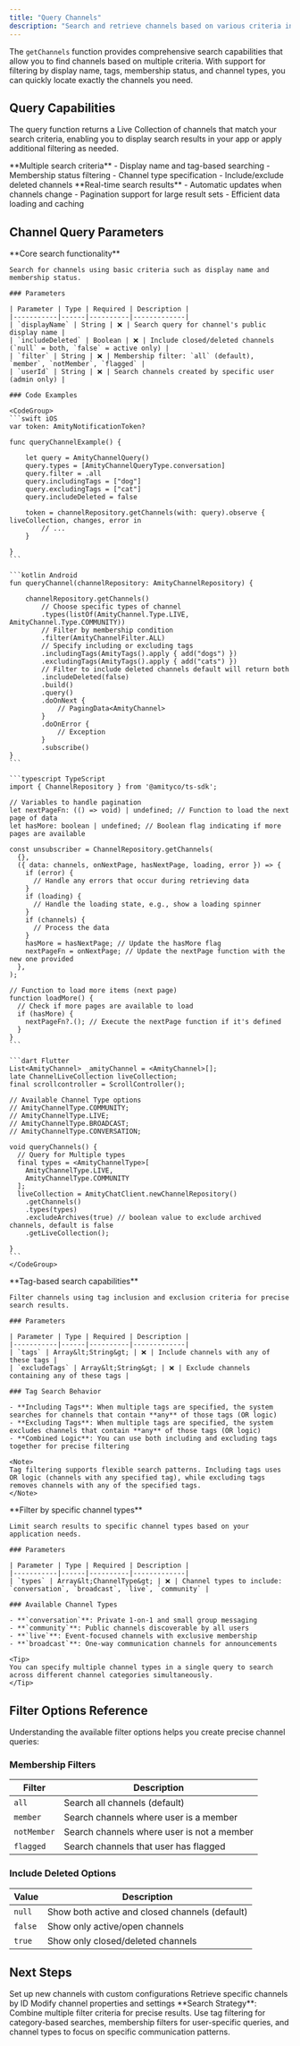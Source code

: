 ```yaml
---
title: "Query Channels"
description: "Search and retrieve channels based on various criteria including display name, tags, membership status, and channel type"
---
```


The `getChannels` function provides comprehensive search capabilities that allow you to find channels based on multiple criteria. With support for filtering by display name, tags, membership status, and channel types, you can quickly locate exactly the channels you need.

## Query Capabilities

The query function returns a Live Collection of channels that match your search criteria, enabling you to display search results in your app or apply additional filtering as needed.

<CardGroup cols={2}>
  <Card title="Advanced Filtering" icon="filter">
    **Multiple search criteria**
    - Display name and tag-based searching
    - Membership status filtering
    - Channel type specification
    - Include/exclude deleted channels
  </Card>
  <Card title="Live Collection Results" icon="bolt">
    **Real-time search results**
    - Automatic updates when channels change
    - Pagination support for large result sets
    - Efficient data loading and caching
  </Card>
</CardGroup>

## Channel Query Parameters

<Tabs>
  <Tab title="Basic Search">
    **Core search functionality**
    
    Search for channels using basic criteria such as display name and membership status.

    ### Parameters

    | Parameter | Type | Required | Description |
    |-----------|------|----------|-------------|
    | `displayName` | String | ❌ | Search query for channel's public display name |
    | `includeDeleted` | Boolean | ❌ | Include closed/deleted channels (`null` = both, `false` = active only) |
    | `filter` | String | ❌ | Membership filter: `all` (default), `member`, `notMember`, `flagged` |
    | `userId` | String | ❌ | Search channels created by specific user (admin only) |

    ### Code Examples

    <CodeGroup>
    ```swift iOS
    var token: AmityNotificationToken?

    func queryChannelExample() {
        
        let query = AmityChannelQuery()
        query.types = [AmityChannelQueryType.conversation]
        query.filter = .all
        query.includingTags = ["dog"]
        query.excludingTags = ["cat"]
        query.includeDeleted = false

        token = channelRepository.getChannels(with: query).observe { liveCollection, changes, error in
            // ...
        }
        
    }
    ```

    ```kotlin Android
    fun queryChannel(channelRepository: AmityChannelRepository) {

        channelRepository.getChannels()
            // Choose specific types of channel
            .types(listOf(AmityChannel.Type.LIVE, AmityChannel.Type.COMMUNITY))
            // Filter by membership condition
            .filter(AmityChannelFilter.ALL)
            // Specify including or excluding tags
            .includingTags(AmityTags().apply { add("dogs") })
            .excludingTags(AmityTags().apply { add("cats") })
            // Filter to include deleted channels default will return both
            .includeDeleted(false)
            .build()
            .query()
            .doOnNext {
                // PagingData<AmityChannel>
            }
            .doOnError {
                // Exception
            }
            .subscribe()
    }
    ```

    ```typescript TypeScript
    import { ChannelRepository } from '@amityco/ts-sdk';

    // Variables to handle pagination
    let nextPageFn: (() => void) | undefined; // Function to load the next page of data
    let hasMore: boolean | undefined; // Boolean flag indicating if more pages are available

    const unsubscriber = ChannelRepository.getChannels(
      {},
      ({ data: channels, onNextPage, hasNextPage, loading, error }) => {
        if (error) {
          // Handle any errors that occur during retrieving data
        }
        if (loading) {
          // Handle the loading state, e.g., show a loading spinner
        }
        if (channels) {
          // Process the data
        }
        hasMore = hasNextPage; // Update the hasMore flag
        nextPageFn = onNextPage; // Update the nextPage function with the new one provided
      },
    );

    // Function to load more items (next page)
    function loadMore() {
      // Check if more pages are available to load
      if (hasMore) {
        nextPageFn?.(); // Execute the nextPage function if it's defined
      }
    }
    ```

    ```dart Flutter
    List<AmityChannel> _amityChannel = <AmityChannel>[];
    late ChannelLiveCollection liveCollection;
    final scrollcontroller = ScrollController();

    // Available Channel Type options
    // AmityChannelType.COMMUNITY;
    // AmityChannelType.LIVE;
    // AmityChannelType.BROADCAST;
    // AmityChannelType.CONVERSATION;

    void queryChannels() {
      // Query for Multiple types
      final types = <AmityChannelType>[
        AmityChannelType.LIVE,
        AmityChannelType.COMMUNITY
      ];
      liveCollection = AmityChatClient.newChannelRepository()
        .getChannels()
        .types(types)
        .excludeArchives(true) // boolean value to exclude archived channels, default is false
        .getLiveCollection(); 

    }
    ```
    </CodeGroup>
  </Tab>
  
  <Tab title="Tag Filtering">
    **Tag-based search capabilities**
    
    Filter channels using tag inclusion and exclusion criteria for precise search results.

    ### Parameters

    | Parameter | Type | Required | Description |
    |-----------|------|----------|-------------|
    | `tags` | Array&lt;String&gt; | ❌ | Include channels with any of these tags |
    | `excludeTags` | Array&lt;String&gt; | ❌ | Exclude channels containing any of these tags |

    ### Tag Search Behavior

    - **Including Tags**: When multiple tags are specified, the system searches for channels that contain **any** of those tags (OR logic)
    - **Excluding Tags**: When multiple tags are specified, the system excludes channels that contain **any** of those tags (OR logic)
    - **Combined Logic**: You can use both including and excluding tags together for precise filtering

    <Note>
    Tag filtering supports flexible search patterns. Including tags uses OR logic (channels with any specified tag), while excluding tags removes channels with any of the specified tags.
    </Note>
  </Tab>
  
  <Tab title="Channel Types">
    **Filter by specific channel types**
    
    Limit search results to specific channel types based on your application needs.

    ### Parameters

    | Parameter | Type | Required | Description |
    |-----------|------|----------|-------------|
    | `types` | Array&lt;ChannelType&gt; | ❌ | Channel types to include: `conversation`, `broadcast`, `live`, `community` |

    ### Available Channel Types

    - **`conversation`**: Private 1-on-1 and small group messaging
    - **`community`**: Public channels discoverable by all users
    - **`live`**: Event-focused channels with exclusive membership
    - **`broadcast`**: One-way communication channels for announcements

    <Tip>
    You can specify multiple channel types in a single query to search across different channel categories simultaneously.
    </Tip>
  </Tab>
</Tabs>

## Filter Options Reference

Understanding the available filter options helps you create precise channel queries:

### Membership Filters

| Filter | Description |
|--------|-------------|
| `all` | Search all channels (default) |
| `member` | Search channels where user is a member |
| `notMember` | Search channels where user is not a member |
| `flagged` | Search channels that user has flagged |

### Include Deleted Options

| Value | Description |
|-------|-------------|
| `null` | Show both active and closed channels (default) |
| `false` | Show only active/open channels |
| `true` | Show only closed/deleted channels |

## Next Steps

<CardGroup cols={3}>
  <Card title="Create Channels" href="/social-plus-sdk/chat/conversation-management/channels/create-channel" icon="plus">
    Set up new channels with custom configurations
  </Card>
  <Card title="Get Channels" href="/social-plus-sdk/chat/conversation-management/channels/get-channel" icon="file">
    Retrieve specific channels by ID
  </Card>
  <Card title="Update Channels" href="/social-plus-sdk/chat/conversation-management/channels/update-channel" icon="pen">
    Modify channel properties and settings
  </Card>
</CardGroup>

<Tip>
**Search Strategy**: Combine multiple filter criteria for precise results. Use tag filtering for category-based searches, membership filters for user-specific queries, and channel types to focus on specific communication patterns.
</Tip>
